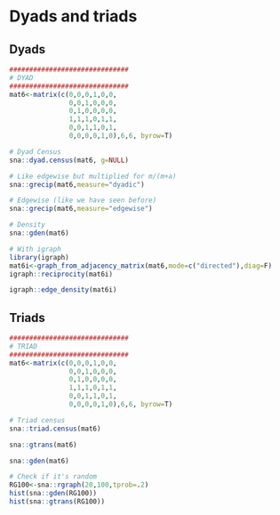 # Dyads and triads

## Dyads

```r
##############################
# DYAD
##############################
mat6<-matrix(c(0,0,0,1,0,0,
               0,0,1,0,0,0,
               0,1,0,0,0,0,
               1,1,1,0,1,1,
               0,0,1,1,0,1,
               0,0,0,0,1,0),6,6, byrow=T)

# Dyad Census
sna::dyad.census(mat6, g=NULL)
```


```r
# Like edgewise but multiplied for m/(m+a)
sna::grecip(mat6,measure="dyadic")
```

```r
# Edgewise (like we have seen before)
sna::grecip(mat6,measure="edgewise")
```


```r
# Density
sna::gden(mat6)
```


```r
# With igraph
library(igraph)
mat6i<-graph_from_adjacency_matrix(mat6,mode=c("directed"),diag=F)
igraph::reciprocity(mat6i)
```


```r
igraph::edge_density(mat6i)
```

## Triads

```r
##############################
# TRIAD
##############################
mat6<-matrix(c(0,0,0,1,0,0,
               0,0,1,0,0,0,
               0,1,0,0,0,0,
               1,1,1,0,1,1,
               0,0,1,1,0,1,
               0,0,0,0,1,0),6,6, byrow=T)

# Triad census
sna::triad.census(mat6)
```


```r
sna::gtrans(mat6)
```


```r
sna::gden(mat6)
```


```r
# Check if it's random
RG100<-sna::rgraph(20,100,tprob=.2)
hist(sna::gden(RG100))
hist(sna::gtrans(RG100))
```
